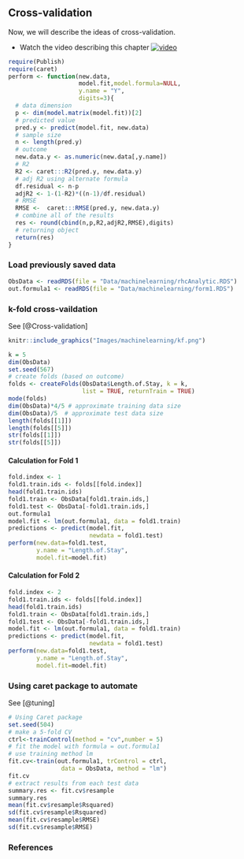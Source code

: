 ## Cross-validation {.unnumbered}

Now, we will describe the ideas of cross-validation.

-   Watch the video describing this chapter [![video](https://img.youtube.com/vi/BSDrIrSxqFU/maxresdefault.jpg)](https://youtu.be/BSDrIrSxqFU)

```r
require(Publish)
require(caret)
perform <- function(new.data,
                    model.fit,model.formula=NULL, 
                    y.name = "Y",
                    digits=3){
  # data dimension
  p <- dim(model.matrix(model.fit))[2]
  # predicted value
  pred.y <- predict(model.fit, new.data)
  # sample size
  n <- length(pred.y)
  # outcome
  new.data.y <- as.numeric(new.data[,y.name])
  # R2
  R2 <- caret:::R2(pred.y, new.data.y)
  # adj R2 using alternate formula
  df.residual <- n-p
  adjR2 <- 1-(1-R2)*((n-1)/df.residual)
  # RMSE
  RMSE <-  caret:::RMSE(pred.y, new.data.y)
  # combine all of the results
  res <- round(cbind(n,p,R2,adjR2,RMSE),digits)
  # returning object
  return(res)
}
```

### Load previously saved data

```r
ObsData <- readRDS(file = "Data/machinelearning/rhcAnalytic.RDS")
out.formula1 <- readRDS(file = "Data/machinelearning/form1.RDS")
```

### k-fold cross-vaildation

See [@Cross-validation]

```r
knitr::include_graphics("Images/machinelearning/kf.png")
```

```r
k = 5
dim(ObsData)
set.seed(567)
# create folds (based on outcome)
folds <- createFolds(ObsData$Length.of.Stay, k = k, 
                     list = TRUE, returnTrain = TRUE)
mode(folds)
dim(ObsData)*4/5 # approximate training data size
dim(ObsData)/5  # approximate test data size
length(folds[[1]])
length(folds[[5]])
str(folds[[1]])
str(folds[[5]])
```

#### Calculation for Fold 1

```r
fold.index <- 1
fold1.train.ids <- folds[[fold.index]]
head(fold1.train.ids)
fold1.train <- ObsData[fold1.train.ids,]
fold1.test <- ObsData[-fold1.train.ids,]
out.formula1
model.fit <- lm(out.formula1, data = fold1.train)
predictions <- predict(model.fit, 
                       newdata = fold1.test)
perform(new.data=fold1.test,
        y.name = "Length.of.Stay",
        model.fit=model.fit)
```

#### Calculation for Fold 2

```r
fold.index <- 2
fold1.train.ids <- folds[[fold.index]]
head(fold1.train.ids)
fold1.train <- ObsData[fold1.train.ids,]
fold1.test <- ObsData[-fold1.train.ids,]
model.fit <- lm(out.formula1, data = fold1.train)
predictions <- predict(model.fit, 
                       newdata = fold1.test)
perform(new.data=fold1.test,
        y.name = "Length.of.Stay",
        model.fit=model.fit)
```

### Using caret package to automate

See [@tuning]

```r
# Using Caret package
set.seed(504)
# make a 5-fold CV
ctrl<-trainControl(method = "cv",number = 5)
# fit the model with formula = out.formula1
# use training method lm
fit.cv<-train(out.formula1, trControl = ctrl,
               data = ObsData, method = "lm")
fit.cv
# extract results from each test data 
summary.res <- fit.cv$resample
summary.res
mean(fit.cv$resample$Rsquared)
sd(fit.cv$resample$Rsquared)
mean(fit.cv$resample$RMSE)
sd(fit.cv$resample$RMSE)
```

### References
